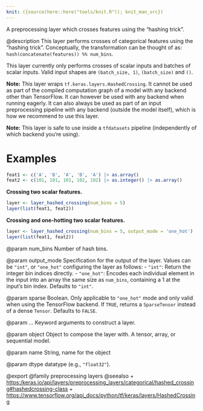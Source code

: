 ```yaml
---
knit: ({source(here::here("tools/knit.R")); knit_man_src})
---
```

A preprocessing layer which crosses features using the "hashing trick".

@description
This layer performs crosses of categorical features using the "hashing
trick". Conceptually, the transformation can be thought of as:
`hash(concatenate(features)) %% num_bins`.

This layer currently only performs crosses of scalar inputs and batches of
scalar inputs. Valid input shapes are `(batch_size, 1)`, `(batch_size)` and
`()`.

**Note:** This layer wraps `tf.keras.layers.HashedCrossing`. It cannot
be used as part of the compiled computation graph of a model with
any backend other than TensorFlow.
It can however be used with any backend when running eagerly.
It can also always be used as part of an input preprocessing pipeline
with any backend (outside the model itself), which is how we recommend
to use this layer.

**Note:** This layer is safe to use inside a `tfdatasets` pipeline
(independently of which backend you're using).

# Examples

```r
feat1 <- c('A', 'B', 'A', 'B', 'A') |> as.array()
feat2 <- c(101, 101, 101, 102, 102) |> as.integer() |> as.array()
```

**Crossing two scalar features.**

```r
layer <- layer_hashed_crossing(num_bins = 5)
layer(list(feat1, feat2))
```

**Crossing and one-hotting two scalar features.**

```r
layer <- layer_hashed_crossing(num_bins = 5, output_mode = 'one_hot')
layer(list(feat1, feat2))
```

@param num_bins
Number of hash bins.

@param output_mode
Specification for the output of the layer. Values can be
`"int"`, or `"one_hot"` configuring the layer as follows:
- `"int"`: Return the integer bin indices directly.
- `"one_hot"`: Encodes each individual element in the input into an
    array the same size as `num_bins`, containing a 1 at the input's
    bin index. Defaults to `"int"`.

@param sparse
Boolean. Only applicable to `"one_hot"` mode and only valid
when using the TensorFlow backend. If `TRUE`, returns
a `SparseTensor` instead of a dense `Tensor`. Defaults to `FALSE`.

@param ...
Keyword arguments to construct a layer.

@param object
Object to compose the layer with. A tensor, array, or sequential model.

@param name
String, name for the object

@param dtype
datatype (e.g., `"float32"`).

@export
@family preprocessing layers
@seealso
+ <https:/keras.io/api/layers/preprocessing_layers/categorical/hashed_crossing#hashedcrossing-class>
+ <https://www.tensorflow.org/api_docs/python/tf/keras/layers/HashedCrossing>

